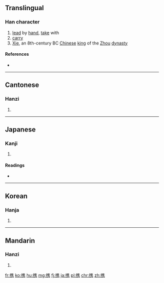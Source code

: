 {{also|攜}}
==Translingual==
{{wikipedia|Xie of Zhou}}

===Han character===
{{Han char|rn=64|rad=手|as=10|sn=13|four=|canj=手人土尸 (QOGS)|ids=⿰[[扌]][[隽]]}}

# [[lead]] by [[hand]], [[take]] with
# [[carry]]
# [[w:Xie of Zhou|Xie]], an 8th-century BC [[Chinese]] [[king]] of the [[Zhou]] [[dynasty]]

====References====
* {{Han ref|kx=0448.260|dkj=12529|dj=0799.170|hdz=31932.080|uh=643A|ud=25658}}

----

==Cantonese==

===Hanzi===
{{yue-hanzi|jyut=kwai4|y=kwai4|tra=攜}}

# {{defn|lang=yue|sort=手10}}

----

==Japanese==

===Kanji===
{{ja-kanji|grade=c|rs=手10}}

# {{defn|lang=ja|sort=手10}}

====Readings====
* {{ja-readings|goon=[[え]] (e)|kanon=[[けい]] (kei)|kun=[[たずさえる]] (tazusaeru)}}

----

==Korean==

===Hanja===
{{ko-hanja|hangeul=휴|eumhun=|rv=hyu|mr=hyu|y=hyu}}

# {{defn|lang=ko|sort=手10}}

----

==Mandarin==

===Hanzi===
{{cmn-hanzi|tra=攜|pin=[[xié]] ([[xie2]]), [[Xié]] ([[Xie2]])|wg=hsieh<sup>2</sup>, Hsieh<sup>2</sup>}}

# {{defn|lang=cmn|sort=手10}}

[[fr:携]]
[[ko:携]]
[[hu:携]]
[[mg:携]]
[[fj:携]]
[[ja:携]]
[[pl:携]]
[[chr:携]]
[[zh:携]]